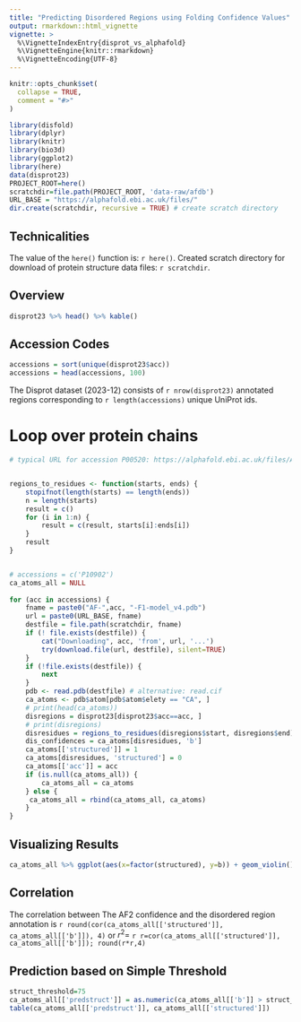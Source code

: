 ```yaml
---
title: "Predicting Disordered Regions using Folding Confidence Values"
output: rmarkdown::html_vignette
vignette: >
  %\VignetteIndexEntry{disprot_vs_alphafold}
  %\VignetteEngine{knitr::rmarkdown}
  %\VignetteEncoding{UTF-8}
---
```


```r
knitr::opts_chunk$set(
  collapse = TRUE,
  comment = "#>"
)
```

```r
library(disfold)
library(dplyr)
library(knitr)
library(bio3d)
library(ggplot2)
library(here)
data(disprot23)
PROJECT_ROOT=here()
scratchdir=file.path(PROJECT_ROOT, 'data-raw/afdb')
URL_BASE = "https://alphafold.ebi.ac.uk/files/"
dir.create(scratchdir, recursive = TRUE) # create scratch directory
```

## Technicalities

The value of the `here()` function is: `r here()`. 
Created scratch directory for download of protein structure data files: `r scratchdir`.

## Overview

```r
disprot23 %>% head() %>% kable()
```


## Accession Codes

```r
accessions = sort(unique(disprot23$acc))
accessions = head(accessions, 100)
```

The Disprot dataset (2023-12) consists of `r nrow(disprot23)` annotated regions corresponding to `r length(accessions)` unique UniProt ids.

# Loop over protein chains

```r
# typical URL for accession P00520: https://alphafold.ebi.ac.uk/files/AF-P00520-F1-model_v4.cif


regions_to_residues <- function(starts, ends) {
    stopifnot(length(starts) == length(ends))
    n = length(starts)
    result = c()
    for (i in 1:n) {
        result = c(result, starts[i]:ends[i])
    }
    result
}


# accessions = c('P10902')
ca_atoms_all = NULL
    
for (acc in accessions) {
    fname = paste0("AF-",acc, "-F1-model_v4.pdb")
    url = paste0(URL_BASE, fname)
    destfile = file.path(scratchdir, fname)
    if (! file.exists(destfile)) {
        cat("Downloading", acc, 'from', url, '...')
        try(download.file(url, destfile), silent=TRUE)
    }
    if (!file.exists(destfile)) {
        next
    }
    pdb <- read.pdb(destfile) # alternative: read.cif
    ca_atoms <- pdb$atom[pdb$atom$elety == "CA", ]
    # print(head(ca_atoms))
    disregions = disprot23[disprot23$acc==acc, ]
    # print(disregions)
    disresidues = regions_to_residues(disregions$start, disregions$end)
    dis_confidences = ca_atoms[disresidues, 'b']
    ca_atoms[['structured']] = 1
    ca_atoms[disresidues, 'structured'] = 0
    ca_atoms[['acc']] = acc
    if (is.null(ca_atoms_all)) {
        ca_atoms_all = ca_atoms
    } else {
     ca_atoms_all = rbind(ca_atoms_all, ca_atoms)
    }
}

```

## Visualizing Results

```r
ca_atoms_all %>% ggplot(aes(x=factor(structured), y=b)) + geom_violin()
```
## Correlation

The correlation between The AF2 confidence and the disordered region annotation is `r round(cor(ca_atoms_all[['structured']], ca_atoms_all[['b']]), 4)` or $r^2=$ `r r=cor(ca_atoms_all[['structured']], ca_atoms_all[['b']]); round(r*r,4)`


## Prediction based on Simple Threshold

```r
struct_threshold=75
ca_atoms_all[['predstruct']] = as.numeric(ca_atoms_all[['b']] > struct_threshold)
table(ca_atoms_all[['predstruct']], ca_atoms_all[['structured']])
```
